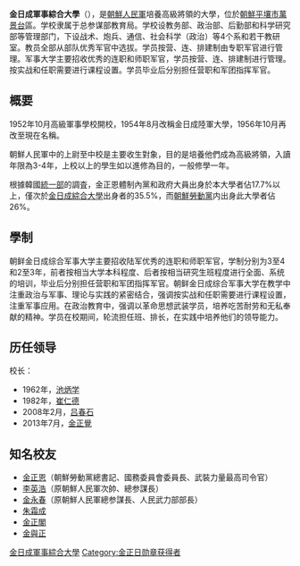 {{Infobox Korean name|
img=[[File:Emblem_of_KISMU.svg|100px]]|
hangul=김일성군사종합대학|
hanja=金日成軍事綜合大學|
rr=Kim Il-seong gunsajonghab daehak|
mr=Kim Il-sŏng kunsa chonghap taehak|
}}
'''金日成軍事綜合大學'''（{{kor|김일성군사종합대학|金日成軍事綜合大學}}），是[[朝鮮人民軍|朝鮮人民軍]]培養高級將領的大學，位於[[朝鮮民主主義人民共和國|朝鮮]][[平壤市|平壤市]][[萬景台|萬景台]]區。学校隶属于总参谋部教育局。学校设教务部、政治部、后勤部和科学研究部等管理部门，下设战术、炮兵、通信、社会科学（政治）等4个系和若干教研室。教员全部从部队优秀军官中选拔。学员按营、连、排建制由专职军官进行管理。军事大学主要招收优秀的连职和师职军官，学员按营、连、排建制进行管理。按实战和任职需要进行课程设置。学员毕业后分别担任营职和军团指挥军官。

==概要==
1952年10月高級軍事學校開校，1954年8月改稱金日成陸軍大學，1956年10月再改至現在名稱。

朝鮮人民軍中的上尉至中校是主要收生對象，目的是培養他們成為高級將領，入讀年限為3-4年，上校以上的學生如以進修為目的，一般修學一年。

根據韓國[[統一部|統一部]]的調査，金正恩體制內黨和政府大員出身於本大學者佔17.7%以上，僅次於[[金日成綜合大學|金日成綜合大學]]出身者的35.5%，而[[朝鮮勞動黨|朝鮮勞動黨]]内出身此大學者佔26%。

==學制==
朝鲜金日成综合军事大学主要招收陆军优秀的连职和师职军官，学制分别为3至4和2至3年，前者按相当大学本科程度、后者按相当研究生班程度进行全面、系统的培训，毕业后分别担任营职和军团指挥军官。朝鲜金日成综合军事大学在教学中注重政治与军事、理论与实践的紧密结合，强调按实战和任职需要进行课程设置，注重军事应用。在政治教育中，强调以革命思想武装学员，培养吃苦耐劳和无私奉献的精神。学员在校期间，轮流担任班、排长，在实践中培养他们的领导能力。

==历任领导==
校长：
*1962年，[[池炳学|池炳学]]
*1982年，[[崔仁德|崔仁德]]
*2008年2月，[[吕春石|吕春石]]
*2013年7月，[[金正覺|金正覺]]

==知名校友==
*[[金正恩|金正恩]]（朝鮮勞動黨總書記、國務委員會委員長、武裝力量最高司令官）
*[[李英浩|李英浩]]（原朝鮮人民軍次帥、總参謀長）
*[[金永春|金永春]]（原朝鮮人民軍總参謀長、人民武力部部長）
*[[朱霜成|朱霜成]]
*[[金正閣|金正閣]]
*[[金與正|金與正]]
[[Category:金日成軍事綜合大學|]]
[[Category:金正日勋章获得者|Category:金正日勋章获得者]]